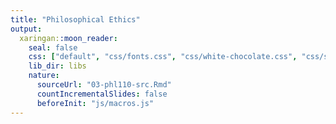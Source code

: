 ```yaml
---
title: "Philosophical Ethics"
output:
  xaringan::moon_reader:
    seal: false
    css: ["default", "css/fonts.css", "css/white-chocolate.css", "css/slides.css"]
    lib_dir: libs
    nature:
      sourceUrl: "03-phl110-src.Rmd"
      countIncrementalSlides: false
      beforeInit: "js/macros.js" 
--- 
```

